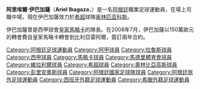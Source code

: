 {{noteta
|G1=laliga
|G2=uefa
|T=zh-hans:阿里埃尔·伊巴加萨;zh-hk:阿里埃爾·艾巴加沙;zh-tw:阿里埃爾·伊巴加薩;
|1=zh-hans:伊巴加萨;zh-hk:艾巴加沙;zh-tw:伊巴加薩;
}}
{{Football player infobox
| playername= 阿里埃爾·伊巴加薩<br>''Ariel Ibagaza''
| image = Ariel Ibagaza.jpg
| fullname =Ariel Ibagaza
| dateofbirth = {{birth date and age|1976|10|27}}
| cityofbirth = [[布宜諾斯艾利斯|布宜諾斯艾利斯]]
| countryofbirth = [[阿根廷|阿根廷]]
| height = {{height|m=1.66}}
| currentclub  = [[奥林匹亚科斯足球俱乐部|奥林匹亚科斯]]
| clubnumber = 7
| position = [[中場|中場]]
| youthyears = 
| youthclubs = 
| years = 1994–1998<br/>1998–2003<br/>2003–2006<br/>2006–2008<br/>2008–2010<br/>2010–
| clubs = [[拉努斯竞技俱乐部|拉努斯竞技]]<br/> [[皇家馬略卡|皇家馬略卡]]<br/>[[馬德里競技|馬德里競技]]<br/> [[皇家馬略卡|皇家馬略卡]]<br/> [[比利亞雷阿爾足球俱樂部|比利亞雷阿爾]]<br/>[[奥林匹亚科斯足球俱乐部|奥林匹亚科斯]]
| caps(goals)         =97 (10)<br/>143 (19)<br/>85 (4)<br/>59 (7)<br>54 (3)<br/>62 (0)
| nationalyears       =2004-2005  
| nationalteam        =[[阿根廷國家足球隊|阿根廷]] 
| nationalcaps(goals) =2 (0)
| pcupdate            = 2013年9月1日
}}{{中文譯名
| english    = Ariel '''Ibagaza'''
| putonghua  = 伊巴加萨
| taiwan     = 伊巴加薩
| cantonese  = 艾巴加沙
|}}
'''阿里埃爾·伊巴加薩'''（'''Ariel Ibagaza'''，{{bd|1974年|4月29日|catIDx=Ibagaza, Ariel}}）是一名[[阿根廷|阿根廷]]職業足球運動員，在場上司職中場，現在伊巴加薩效力於[[希臘足球超級聯賽|希超]]球隊[[奥林匹亚科斯足球俱乐部|奥林匹亚科斯]]。

伊巴加薩曾是西甲球會[[皇家馬略卡|皇家馬略卡]]的隊長。在2008年7月，伊巴加薩以150萬歐元的轉會費自皇家馬略卡轉會到比利亞雷阿爾，簽訂兩年合約。


{{DEFAULTSORT:Ibagaza, Ariel}}
[[Category:阿根廷足球運動員|Category:阿根廷足球運動員]]
[[Category:阿甲球員|Category:阿甲球員]]
[[Category:拉魯斯球員|Category:拉魯斯球員]]
[[Category:西甲球員|Category:西甲球員]]
[[Category:馬略卡球員|Category:馬略卡球員]]
[[Category:馬德里體育會球員|Category:馬德里體育會球員]]
[[Category:維拉利爾球員|Category:維拉利爾球員]]
[[Category:希超球員|Category:希超球員]]
[[Category:奧林比亞高斯球員|Category:奧林比亞高斯球員]]
[[Category:彭里安奧斯球員|Category:彭里安奧斯球員]]
[[Category:阿根廷國家足球隊球員|Category:阿根廷國家足球隊球員]]
[[Category:阿根廷旅外足球運動員|Category:阿根廷旅外足球運動員]]
[[Category:西班牙外籍足球運動員|Category:西班牙外籍足球運動員]]
[[Category:希臘外籍足球運動員|Category:希臘外籍足球運動員]]